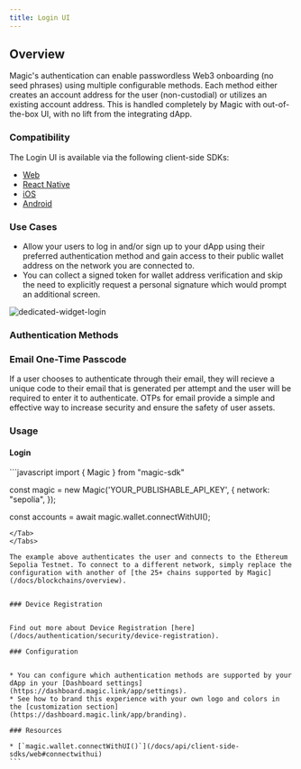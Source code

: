 ```yaml
---
title: Login UI
---
```


## Overview

Magic's authentication can enable passwordless Web3 onboarding (no seed phrases) using multiple configurable methods. Each method either creates an account address for the user (non-custodial) or utilizes an existing account address. This is handled completely by Magic with out-of-the-box UI, with no lift from the integrating dApp.

### Compatibility

The Login UI is available via the following client-side SDKs:

- [Web](/docs/api/client-side-sdks/web)
- [React Native](/docs/api/client-side-sdks/react-native)
- [iOS](/docs/api/client-side-sdks/ios)
- [Android](/docs/api/client-side-sdks/android)

### Use Cases

- Allow your users to log in and/or sign up to your dApp using their preferred authentication method and gain access to their public wallet address on the network you are connected to.
- You can collect a signed token for wallet address verification and skip the need to explicitly request a personal signature which would prompt an additional screen.

<Frame>
  <img src="/images/dedicated-widget-login.webp" alt="dedicated-widget-login" />
</Frame>

### Authentication Methods

### Email One-Time Passcode

If a user chooses to authenticate through their email, they will recieve a unique code to their email that is generated per attempt and the user will be required to enter it to authenticate. OTPs for email provide a simple and effective way to increase security and ensure the safety of user assets.

### Usage

#### Login

<Tabs>
<Tab title="Javascript">
```javascript
import { Magic } from "magic-sdk"

const magic = new Magic('YOUR_PUBLISHABLE_API_KEY', {
network: "sepolia",
});

const accounts = await magic.wallet.connectWithUI();

````
</Tab>
</Tabs>

The example above authenticates the user and connects to the Ethereum Sepolia Testnet. To connect to a different network, simply replace the configuration with another of [the 25+ chains supported by Magic](/docs/blockchains/overview).


### Device Registration


Find out more about Device Registration [here](/docs/authentication/security/device-registration).

### Configuration


* You can configure which authentication methods are supported by your dApp in your [Dashboard settings](https://dashboard.magic.link/app/settings).
* See how to brand this experience with your own logo and colors in the [customization section](https://dashboard.magic.link/app/branding).

### Resources

* [`magic.wallet.connectWithUI()`](/docs/api/client-side-sdks/web#connectwithui)
```
````
